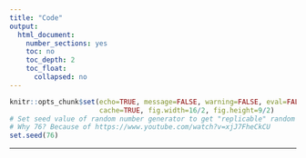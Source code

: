 ```yaml
---
title: "Code"
output:
  html_document:
    number_sections: yes
    toc: no
    toc_depth: 2
    toc_float:
      collapsed: no
---
```


```r
knitr::opts_chunk$set(echo=TRUE, message=FALSE, warning=FALSE, eval=FALSE, 
                      cache=TRUE, fig.width=16/2, fig.height=9/2)
# Set seed value of random number generator to get "replicable" random numbers.
# Why 76? Because of https://www.youtube.com/watch?v=xjJ7FheCkCU
set.seed(76)
```

<style>
h1{font-weight: 400;}
</style>



***

<script src="https://gist.github.com/rudeboybert/bddb68671234c9616defea1e8c2e36ac.js"></script>
